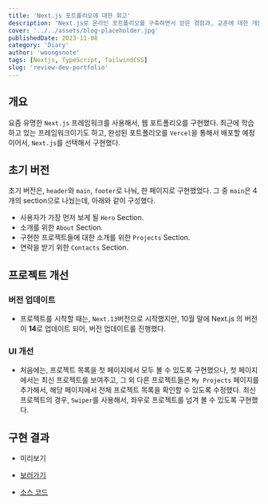 ```yaml
---
title: 'Next.js 포트폴리오에 대한 회고'
description: 'Next.js로 온라인 포트폴리오를 구축하면서 얻은 경험과, 교훈에 대한 개인적인 회고'
cover: '../../assets/blog-placeholder.jpg'
publishedDate: 2023-11-08
category: 'Diary'
author: 'woongsnote'
tags: [Nextjs, TypeScript, TailwindCSS]
slug: 'review-dev-portfolio'
---
```


## 개요

요즘 유명한 `Next.js` 프레임워크를 사용해서, 웹 포트폴리오를 구현했다.
최근에 학습하고 있는 프레임워크이기도 하고, 완성된 포트폴리오를 `Vercel`을 통해서 배포할 예정이어서, `Next.js`를 선택해서 구현했다.

## 초기 버전

초기 버전은, `header`와 `main`, `footer`로 나눠, 한 페이지로 구현했었다.
그 중 `main`은 4개의 section으로 나눴는데, 아래와 같이 구성했다.

- 사용자가 가장 먼저 보게 될 `Hero` Section.
- 소개를 위한 `About` Section.
- 구현한 프로젝트들에 대한 소개를 위한 `Projects` Section.
- 연락을 받기 위한 `Contacts` Section.

## 프로젝트 개선

### 버전 업데이트

- 프로젝트를 시작할 때는, `Next.13`버전으로 시작했지만, 10월 말에 Next.js 의 버전이 **14**로 업데이트 되어, 버전 업데이트를 진행했다.

### UI 개선

- 처음에는, 프로젝트 목록을 첫 페이지에서 모두 볼 수 있도록 구현했으나, 첫 페이지에서는 최신 프로젝트를 보여주고, 그 외 다른 프로젝트들은 `My Projects` 페이지를 추가해서, 해당 페이지에서 전체 프로젝트 목록을 확인할 수 있도록 수정했다.
  최신 프로젝트의 경우, `Swiper`를 사용해서, 좌우로 프로젝트를 넘겨 볼 수 있도록 구현했다.

## 구현 결과

- 미리보기

- [보러가기](https://woongsnote-portfolio.vercel.app/)

- [소스 코드](https://github.com/woongsnote/my-portfolio)
